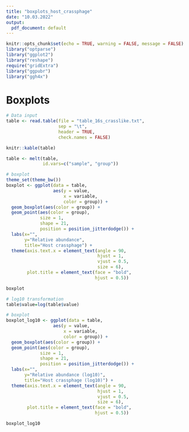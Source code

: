 ```yaml
---
title: "boxplots_host_crassphage"
date: "10.03.2022"
output:
  pdf_document: default
---
```


```r
knitr::opts_chunk$set(echo = TRUE, warning = FALSE, message = FALSE)
library("optparse")
library("ggplot2")
library("reshape")
require("gridExtra")
library("ggpubr")
library("ggh4x")
```

# Boxplots
```r
# Data input
table <- read.table(file = "table_16s_crasslike.txt",
                    sep = "\t",
                    header = TRUE,
                    check.names = FALSE)

knitr::kable(table)

table <- melt(table,
              id.vars=c("sample", "group"))

# boxplot
theme_set(theme_bw())
boxplot <- ggplot(data = table,
                  aes(y = value,
                      x = variable,
                      color = group)) +
  geom_boxplot(aes(color = group)) +
  geom_point(aes(color = group),
             size = 1,
             shape = 21,
             position = position_jitterdodge()) +
  labs(x="", 
       y="Relative abundance", 
       title="Host crassphage") +
  theme(axis.text.x = element_text(angle = 90,
                                   hjust = 1,
                                   vjust = 0.5,
                                   size = 6),
        plot.title = element_text(face = "bold",
                                  hjust = 0.5))

boxplot

# log10 transformation
table$value=log(table$value)

# boxplot
boxplot_log10 <- ggplot(data = table,
                  aes(y = value,
                      x = variable,
                      color = group)) +
  geom_boxplot(aes(color = group)) +
  geom_point(aes(color = group),
             size = 1,
             shape = 21,
             position = position_jitterdodge()) +
  labs(x="", 
       y="Relative abundance (log10)", 
       title="Host crassphage (log10)") +
  theme(axis.text.x = element_text(angle = 90,
                                   hjust = 1,
                                   vjust = 0.5,
                                   size = 6),
        plot.title = element_text(face = "bold",
                                  hjust = 0.5))

boxplot_log10

```
